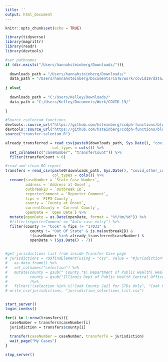 ```yaml
---
title: ''
output: html_document
---
```


```r
knitr::opts_chunk$set(echo = TRUE)

library(tidyverse)
library(magrittr)
library(readr)
library(devtools)

#set pathnames
if (dir.exists("/Users/hannahsteinberg/Downloads/")){
  
  downloads_path = "/Users/hannahsteinberg/Downloads/"
  data_path = "/Users/hannahsteinberg/Documents/CSTE/work/covid19/data/"
  
} else{
  
  downloads_path = "C:/Users/Kelley/Downloads/"
  data_path = "C:/Users/Kelley/Documents/Work/COVID-19/"
  
}

#Source rselenium functions
devtools::source_url("https://github.com/hsteinberg/ccdph-functions/blob/master/general-use-rselenium-functions.R?raw=TRUE")
devtools::source_url("https://github.com/hsteinberg/ccdph-functions/blob/master/inedss-rselenium-functions.R?raw=TRUE")
source("transfer-selenium.R")
```

```r

already_transferred = read_csv(paste0(downloads_path, Sys.Date(), "covid_transfers.csv"),
                     col_types = cols()) %>%
  set_colnames(c("caseNumber", "transferCount")) %>%
  filter(transferCount > 0)

#read and clean BO report
transfers = read_csv(paste0(downloads_path, Sys.Date(), "covid_other_counties.csv"),
                     col_types = cols()) %>%
  rename(caseNumber = `State Case Number`,
         address = `Address at Onset`,
         outbreakID = `Outbreak ID`,
         reporterComment = `Reporter Comment`,
         fips = `FIPS County`,
         county = `County at Onset`,
         currentCounty = `Current County`,
         openDate = `Open Date`) %>%
  mutate(openDate = as.Date(openDate, format = "%Y/%m/%d")) %>%
  #filter(reporterComment == "Auto case entry") %>%
  filter(county != "Cook" & fips != "17031" & 
           county != "Out Of State" & is.na(outbreakID) &
           !(caseNumber %in% already_transferred$caseNumber) &
           openDate > (Sys.Date() - 7))


#get jurisdictions list from inside Transfer Case page
# jurisdictions = rD$findElement(using = "css", value = "#jurisdiction")$selectTag()$text %>%
#   as.data.frame() %>%
#   set_colnames("selection") %>%
#   mutate(county = gsub(" County.*$| Department of Public Health| Health Department| City/County| Public Health District", "", selection),
#          county = gsub("Illinois Dept of Public Health Central Office", "IDPH", county)
#          )%>%
#   filter(!(selection %in% c("Cook County Jail for STDs Only", "Cook County Juvenile Det Center for STDs Only")))
# write_csv(jurisdictions, "jurisdiction_selections_list.csv")



```

```r

start_server()
login_inedss()

for(i in 1:nrow(transfers)){
  caseNumber = transfers$caseNumber[i]
  jurisdiction = transfers$county[i]
  
  transfer(caseNumber = caseNumber, transferTo = jurisdiction)
  wait_page("My Cases")
}

stop_server()
```


